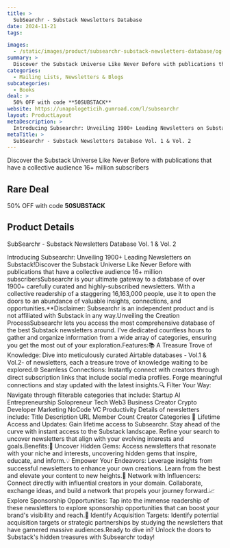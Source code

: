 ```yaml
---
title: >
  SubSearchr - Substack Newsletters Database
date: 2024-11-21
tags:

images:
  - /static/images/product/subsearchr-substack-newsletters-database/og-image.png
summary: >
  Discover the Substack Universe Like Never Before with publications that have a collective audience 16+ million subscribers
categories:
  - Mailing Lists, Newsletters & Blogs
subcategories:
  - Books
deal: >
  50% OFF with code **50SUBSTACK**
website: https://unapologeticih.gumroad.com/l/subsearchr
layout: ProductLayout
metaDescription: >
  Introducing Subsearchr: Unveiling 1900+ Leading Newsletters on Substack!Discover the Substack Universe Like Never Before with publications that have a collective audience 16+ million subscribersSubsearchr is your ultimate gateway to a database of over 1900+ carefully curated and highly-subscribed newsletters. With a collective readership of a staggering 16,163,000 people, use it to open the doors to an abundance of valuable insights, connections, and opportunities.**Disclaimer: Subsearchr is an independent product and is not affiliated with Substack in any way.Unveiling the Creation ProcessSubsearchr lets you access the most comprehensive database of the best Substack newsletters around. I've dedicated countless hours to gather and organize information from a wide array of categories, ensuring you get the most out of your exploration.Features:📚 A Treasure Trove of Knowledge: Dive into meticulously curated Airtable databases - Vol.1 &amp; Vol.2- of newsletters, each a treasure trove of knowledge waiting to be explored.🌐 Seamless Connections: Instantly connect with creators through direct subscription links that include social media profiles. Forge meaningful connections and stay updated with the latest insights.🔍 Filter Your Way: Navigate through filterable categories that include: Startup AI Entrepreneurship Solopreneur Tech Web3 Business Creator Crypto Developer Marketing NoCode VC Productivity Details of newsletters include: Title Description URL Member Count Creator Categories 🔄 Lifetime Access and Updates: Gain lifetime access to Subsearchr. Stay ahead of the curve with instant access to the Substack landscape. Refine your search to uncover newsletters that align with your evolving interests and goals.Benefits:🚀 Uncover Hidden Gems: Access newsletters that resonate with your niche and interests, uncovering hidden gems that inspire, educate, and inform.💡 Empower Your Endeavors: Leverage insights from successful newsletters to enhance your own creations. Learn from the best and elevate your content to new heights.🤝 Network with Influencers: Connect directly with influential creators in your domain. Collaborate, exchange ideas, and build a network that propels your journey forward.📈 Explore Sponsorship Opportunities: Tap into the immense readership of these newsletters to explore sponsorship opportunities that can boost your brand's visibility and reach.🎯 Identify Acquisition Targets: Identify potential acquisition targets or strategic partnerships by studying the newsletters that have garnered massive audiences.Ready to dive in? Unlock the doors to Substack's hidden treasures with Subsearchr today!
metaTitle: >
  SubSearchr - Substack Newsletters Database Vol. 1 & Vol. 2
---
```

Discover the Substack Universe Like Never Before with publications that have a collective audience 16+ million subscribers

## Rare Deal

50% OFF with code **50SUBSTACK**

## Product Details
SubSearchr - Substack Newsletters Database Vol. 1 & Vol. 2

Introducing Subsearchr: Unveiling 1900+ Leading Newsletters on Substack!Discover the Substack Universe Like Never Before with publications that have a collective audience 16+ million subscribersSubsearchr is your ultimate gateway to a database of over 1900+ carefully curated and highly-subscribed newsletters. With a collective readership of a staggering 16,163,000 people, use it to open the doors to an abundance of valuable insights, connections, and opportunities.**Disclaimer: Subsearchr is an independent product and is not affiliated with Substack in any way.Unveiling the Creation ProcessSubsearchr lets you access the most comprehensive database of the best Substack newsletters around. I've dedicated countless hours to gather and organize information from a wide array of categories, ensuring you get the most out of your exploration.Features:📚 A Treasure Trove of Knowledge: Dive into meticulously curated Airtable databases - Vol.1 &amp; Vol.2- of newsletters, each a treasure trove of knowledge waiting to be explored.🌐 Seamless Connections: Instantly connect with creators through direct subscription links that include social media profiles. Forge meaningful connections and stay updated with the latest insights.🔍 Filter Your Way: Navigate through filterable categories that include: Startup AI Entrepreneurship Solopreneur Tech Web3 Business Creator Crypto Developer Marketing NoCode VC Productivity Details of newsletters include: Title Description URL Member Count Creator Categories 🔄 Lifetime Access and Updates: Gain lifetime access to Subsearchr. Stay ahead of the curve with instant access to the Substack landscape. Refine your search to uncover newsletters that align with your evolving interests and goals.Benefits:🚀 Uncover Hidden Gems: Access newsletters that resonate with your niche and interests, uncovering hidden gems that inspire, educate, and inform.💡 Empower Your Endeavors: Leverage insights from successful newsletters to enhance your own creations. Learn from the best and elevate your content to new heights.🤝 Network with Influencers: Connect directly with influential creators in your domain. Collaborate, exchange ideas, and build a network that propels your journey forward.📈 Explore Sponsorship Opportunities: Tap into the immense readership of these newsletters to explore sponsorship opportunities that can boost your brand's visibility and reach.🎯 Identify Acquisition Targets: Identify potential acquisition targets or strategic partnerships by studying the newsletters that have garnered massive audiences.Ready to dive in? Unlock the doors to Substack's hidden treasures with Subsearchr today!
